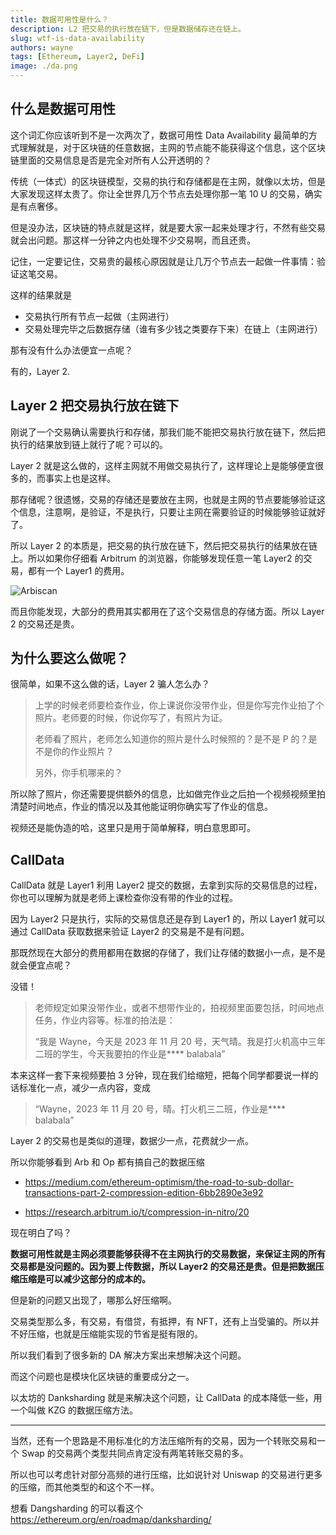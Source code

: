 ```yaml
---
title: 数据可用性是什么？
description: L2 把交易的执行放在链下，但是数据储存还在链上。
slug: wtf-is-data-availability
authors: wayne
tags: [Ethereum, Layer2, DeFi]
image: ./da.png
---
```

## 什么是数据可用性

这个词汇你应该听到不是一次两次了，数据可用性 Data Availability 最简单的方式理解就是，对于区块链的任意数据，主网的节点能不能获得这个信息，这个区块链里面的交易信息是否是完全对所有人公开透明的？

传统（一体式）的区块链模型，交易的执行和存储都是在主网，就像以太坊，但是大家发现这样太贵了。你让全世界几万个节点去处理你那一笔 10 U 的交易，确实是有点奢侈。

但是没办法，区块链的特点就是这样，就是要大家一起来处理才行，不然有些交易就会出问题。那这样一分钟之内也处理不少交易啊，而且还贵。

记住，一定要记住，交易贵的最核心原因就是让几万个节点去一起做一件事情：验证这笔交易。

<!-- truncate -->


这样的结果就是

- 交易执行所有节点一起做（主网进行）
- 交易处理完毕之后数据存储（谁有多少钱之类要存下来）在链上（主网进行）

那有没有什么办法便宜一点呢？

有的，Layer 2.

## Layer 2 把交易执行放在链下

刚说了一个交易确认需要执行和存储，那我们能不能把交易执行放在链下，然后把执行的结果放到链上就行了呢？可以的。

Layer 2 就是这么做的，这样主网就不用做交易执行了，这样理论上是能够便宜很多的，而事实上也是这样。

那存储呢？很遗憾，交易的存储还是要放在主网，也就是主网的节点要能够验证这个信息，注意啊，是验证，不是执行，只要让主网在需要验证的时候能够验证就好了。

所以 Layer 2 的本质是，把交易的执行放在链下，然后把交易执行的结果放在链上。所以如果你仔细看 Arbitrum 的浏览器，你能够发现任意一笔 Layer2 的交易，都有一个 Layer1 的费用。

![Arbiscan](./arbscan-advanceed-info.jpg)

而且你能发现，大部分的费用其实都用在了这个交易信息的存储方面。所以 Layer 2 的交易还是贵。

## 为什么要这么做呢？

很简单，如果不这么做的话，Layer 2 骗人怎么办？

<blockquote>
上学的时候老师要检查作业，你上课说你没带作业，但是你写完作业拍了个照片。老师要的时候，你说你写了，有照片为证。

老师看了照片，老师怎么知道你的照片是什么时候照的？是不是 P 的？是不是你的作业照片？

另外，你手机哪来的？
</blockquote>

所以除了照片，你还需要提供额外的信息，比如做完作业之后拍一个视频视频里拍清楚时间地点，作业的情况以及其他能证明你确实写了作业的信息。

视频还是能伪造的哈，这里只是用于简单解释，明白意思即可。

## CallData

CallData 就是 Layer1 利用 Layer2 提交的数据，去拿到实际的交易信息的过程，你也可以理解为就是老师上课检查你没有带的作业的过程。

因为 Layer2 只是执行，实际的交易信息还是存到 Layer1 的，所以 Layer1 就可以通过 CallData 获取数据来验证 Layer2 的交易是不是有问题。

那既然现在大部分的费用都用在数据的存储了，我们让存储的数据小一点，是不是就会便宜点呢？

没错！

<blockquote>
老师规定如果没带作业，或者不想带作业的，拍视频里面要包括，时间地点任务，作业内容等。标准的拍法是：

“我是 Wayne，今天是 2023 年 11 月 20 号，天气晴。我是打火机高中三年二班的学生，今天我要拍的作业是**** balabala”
</blockquote>

本来这样一套下来视频要拍 3 分钟，现在我们给缩短，把每个同学都要说一样的话标准化一点，减少一点内容，变成

<blockquote>
“Wayne，2023 年 11 月 20 号，晴。打火机三二班，作业是**** balabala”
</blockquote>

Layer 2 的交易也是类似的道理，数据少一点，花费就少一点。

所以你能够看到 Arb 和 Op 都有搞自己的数据压缩

- https://medium.com/ethereum-optimism/the-road-to-sub-dollar-transactions-part-2-compression-edition-6bb2890e3e92

- https://research.arbitrum.io/t/compression-in-nitro/20

现在明白了吗？

**数据可用性就是主网必须要能够获得不在主网执行的交易数据，来保证主网的所有交易都是没问题的。因为要上传数据，所以 Layer2 的交易还是贵。但是把数据压缩压缩是可以减少这部分的成本的。**

但是新的问题又出现了，哪那么好压缩啊。

交易类型那么多，有交易，有借贷，有抵押，有 NFT，还有上当受骗的。所以并不好压缩，也就是压缩能实现的节省是挺有限的。

所以我们看到了很多新的 DA 解决方案出来想解决这个问题。

而这个问题也是模块化区块链的重要成分之一。

以太坊的 Danksharding 就是来解决这个问题，让 CallData 的成本降低一些，用一个叫做 KZG 的数据压缩方法。 

---

当然，还有一个思路是不用标准化的方法压缩所有的交易，因为一个转账交易和一个 Swap 的交易两个类型共同点肯定没有两笔转账交易的多。

所以也可以考虑针对部分高频的进行压缩，比如说针对 Uniswap 的交易进行更多的压缩，而其他类型的和这个不一样。

想看 Dangsharding 的可以看这个 https://ethereum.org/en/roadmap/danksharding/